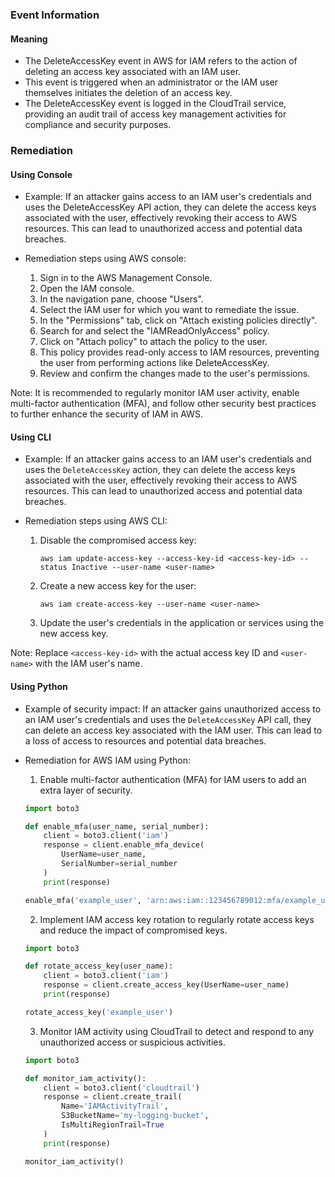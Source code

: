 
### Event Information

#### Meaning

- The DeleteAccessKey event in AWS for IAM refers to the action of deleting an access key associated with an IAM user.
- This event is triggered when an administrator or the IAM user themselves initiates the deletion of an access key.
- The DeleteAccessKey event is logged in the CloudTrail service, providing an audit trail of access key management activities for compliance and security purposes.

### Remediation

#### Using Console

- Example: If an attacker gains access to an IAM user's credentials and uses the DeleteAccessKey API action, they can delete the access keys associated with the user, effectively revoking their access to AWS resources. This can lead to unauthorized access and potential data breaches.

- Remediation steps using AWS console:
  1. Sign in to the AWS Management Console.
  2. Open the IAM console.
  3. In the navigation pane, choose "Users".
  4. Select the IAM user for which you want to remediate the issue.
  5. In the "Permissions" tab, click on "Attach existing policies directly".
  6. Search for and select the "IAMReadOnlyAccess" policy.
  7. Click on "Attach policy" to attach the policy to the user.
  8. This policy provides read-only access to IAM resources, preventing the user from performing actions like DeleteAccessKey.
  9. Review and confirm the changes made to the user's permissions.

Note: It is recommended to regularly monitor IAM user activity, enable multi-factor authentication (MFA), and follow other security best practices to further enhance the security of IAM in AWS.

#### Using CLI

- Example: If an attacker gains access to an IAM user's credentials and uses the `DeleteAccessKey` action, they can delete the access keys associated with the user, effectively revoking their access to AWS resources. This can lead to unauthorized access and potential data breaches.

- Remediation steps using AWS CLI:
  1. Disable the compromised access key: 
     ```
     aws iam update-access-key --access-key-id <access-key-id> --status Inactive --user-name <user-name>
     ```
  2. Create a new access key for the user: 
     ```
     aws iam create-access-key --user-name <user-name>
     ```
  3. Update the user's credentials in the application or services using the new access key.

Note: Replace `<access-key-id>` with the actual access key ID and `<user-name>` with the IAM user's name.

#### Using Python

- Example of security impact: If an attacker gains unauthorized access to an IAM user's credentials and uses the `DeleteAccessKey` API call, they can delete an access key associated with the IAM user. This can lead to a loss of access to resources and potential data breaches.

- Remediation for AWS IAM using Python:
  1. Enable multi-factor authentication (MFA) for IAM users to add an extra layer of security.
  ```python
  import boto3

  def enable_mfa(user_name, serial_number):
      client = boto3.client('iam')
      response = client.enable_mfa_device(
          UserName=user_name,
          SerialNumber=serial_number
      )
      print(response)

  enable_mfa('example_user', 'arn:aws:iam::123456789012:mfa/example_user')
  ```

  2. Implement IAM access key rotation to regularly rotate access keys and reduce the impact of compromised keys.
  ```python
  import boto3

  def rotate_access_key(user_name):
      client = boto3.client('iam')
      response = client.create_access_key(UserName=user_name)
      print(response)

  rotate_access_key('example_user')
  ```

  3. Monitor IAM activity using CloudTrail to detect and respond to any unauthorized access or suspicious activities.
  ```python
  import boto3

  def monitor_iam_activity():
      client = boto3.client('cloudtrail')
      response = client.create_trail(
          Name='IAMActivityTrail',
          S3BucketName='my-logging-bucket',
          IsMultiRegionTrail=True
      )
      print(response)

  monitor_iam_activity()
  ```

